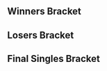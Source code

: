 {{DISPLAYTITLE:We Tech Those: ''Melee'' Singles Bracket}}{{SetGame|melee}}
{{tabs static
|name1=Overview
|link1=We Tech Those/1/Melee
|name2=Singles Bracket
|link2=We Tech Those/1/Melee/Singles Bracket
|This=2
}}
==Winners Bracket==
{{64DEWBracketA
|r1m1p1=Jaden |r1m1p1flag=us |r1m1p1score={{win}} |r1m1win=1
|r1m1p2=Bye |r1m1p2flag= |r1m1p2score=
|r1m2p1=Kernimal |r1m2p1flag= |r1m2p1score= |r1m2win=2
|r1m2p2=C Swagger |r1m2p2flag= |r1m2p2score={{win}}
|r1m3p1=6am |r1m3p1flag= |r1m3p1score={{win}} |r1m3win=1
|r1m3p2=Bye |r1m3p2flag= |r1m3p2score=
|r1m4p1=Lite |r1m4p1flag= |r1m4p1score={{win}} |r1m4win=1
|r1m4p2=Bye |r1m4p2flag= |r1m4p2score=
|r1m5p1=Vortex |r1m5p1flag= |r1m5p1score={{win}} |r1m5win=1
|r1m5p2=Bye |r1m5p2flag= |r1m5p2score=
|r1m6p1=Alti |r1m6p1flag= |r1m6p1score= |r1m6win=2
|r1m6p2=KaZarian |r1m6p2flag= |r1m6p2score={{win}}
|r1m7p1=Mask |r1m7p1flag= |r1m7p1score={{win}} |r1m7win=1
|r1m7p2=Bye |r1m7p2flag= |r1m7p2score=
|r1m8p1=iBDW |r1m8p1flag=us |r1m8p1score={{win}} |r1m8win=1
|r1m8p2=RobFox |r1m8p2flag= |r1m8p2score=

|r1m9p1=Sora |r1m9p1flag=us |r1m9p1score={{win}} |r1m9win=1
|r1m9p2=Bye |r1m9p2flag= |r1m9p2score=
|r1m10p1=Laggy |r1m10p1flag= |r1m10p1score= |r1m10win=2
|r1m10p2=Blackjack |r1m10p2flag=us |r1m10p2score={{win}}
|r1m11p1=Cash |r1m11p1flag= |r1m11p1score={{win}} |r1m11win=1
|r1m11p2=Bye |r1m11p2flag= |r1m11p2score=
|r1m12p1=Twisty |r1m12p1flag=us |r1m12p1score={{win}} |r1m12win=1
|r1m12p2=Bye |r1m12p2flag= |r1m12p2score=
|r1m13p1=Junebug |r1m13p1flag=us |r1m13p1score={{win}} |r1m13win=1
|r1m13p2=Bye |r1m13p2flag= |r1m13p2score=
|r1m14p1=HyperFlame |r1m14p1flag=us |r1m14p1score={{win}} |r1m14win=1
|r1m14p2=Fedrias |r1m14p2flag= |r1m14p2score=
|r1m15p1=Cruzycakes |r1m15p1flag=us |r1m15p1score={{win}} |r1m15win=1
|r1m15p2=Bye |r1m15p2flag= |r1m15p2score=
|r1m16p1=Zep |r1m16p1flag= |r1m16p1score={{win}} |r1m16win=1
|r1m16p2=Bye |r1m16p2flag= |r1m16p2score=

|r1m17p1=Professor Pro |r1m17p1flag=gb |r1m17p1score={{win}} |r1m17win=1
|r1m17p2=Bye |r1m17p2flag= |r1m17p2score=
|r1m18p1=theMagnumDragon |r1m18p1flag= |r1m18p1score= |r1m18win=2
|r1m18p2=Tubbywithmilk |r1m18p2flag= |r1m18p2score={{win}}
|r1m19p1=bluefalcon7 |r1m19p1flag= |r1m19p1score={{win}} |r1m19win=1
|r1m19p2=Bye |r1m19p2flag= |r1m19p2score=
|r1m20p1=Peanut |r1m20p1flag= |r1m20p1score={{win}} |r1m20win=1
|r1m20p2=Bye |r1m20p2flag= |r1m20p2score=
|r1m21p1=Emukiller |r1m21p1flag=us |r1m21p1score={{win}} |r1m21win=1
|r1m21p2=Bye |r1m21p2flag= |r1m21p2score=
|r1m22p1=Little Turtle |r1m22p1flag=us |r1m22p1score={{win}} |r1m22win=1
|r1m22p2=Lyric |r1m22p2flag= |r1m22p2score=
|r1m23p1=Switch |r1m23p1flag=us |r1m23p1score={{win}} |r1m23win=1
|r1m23p2=Bye |r1m23p2flag= |r1m23p2score=
|r1m24p1=Clutch |r1m24p1flag= |r1m24p1score={{win}} |r1m24win=1
|r1m24p2=AnotherFoxMain |r1m24p2flag= |r1m24p2score=

|r1m25p1=Darc |r1m25p1flag=us |r1m25p1score={{win}} |r1m25win=1
|r1m25p2=Bye |r1m25p2flag= |r1m25p2score=
|r1m26p1=Nips |r1m26p1flag= |r1m26p1score={{win}} |r1m26win=1
|r1m26p2=FeeL_eX |r1m26p2flag= |r1m26p2score=
|r1m27p1=SilverAlloy |r1m27p1flag= |r1m27p1score={{win}} |r1m27win=1
|r1m27p2=Bye |r1m27p2flag= |r1m27p2score=
|r1m28p1=Advil |r1m28p1flag= |r1m28p1score={{win}} |r1m28win=1
|r1m28p2=Bye |r1m28p2flag= |r1m28p2score=
|r1m29p1=JoeST |r1m29p1flag= |r1m29p1score={{win}} |r1m29win=1
|r1m29p2=Bye |r1m29p2flag= |r1m29p2score=
|r1m30p1=paperfairy |r1m30p1flag= |r1m30p1score={{win}} |r1m30win=1
|r1m30p2=Risen |r1m30p2flag= |r1m30p2score=
|r1m31p1=Squirt |r1m31p1flag= |r1m31p1score={{win}} |r1m31win=1
|r1m31p2=Bye |r1m31p2flag= |r1m31p2score=
|r1m32p1=Darv |r1m32p1flag= |r1m32p1score={{win}} |r1m32win=1
|r1m32p2=Bye |r1m32p2flag= |r1m32p2score=

|r2m1p1=Jaden |r2m1p1flag=us |r2m1p1score={{win}} |r2m1win=1
|r2m1p2=C Swagger |r2m1p2flag= |r2m1p2score=
|r2m2p1=6am |r2m2p1flag= |r2m2p1score= |r2m2win=2
|r2m2p2=Lite |r2m2p2flag= |r2m2p2score={{win}}
|r2m3p1=Vortex |r2m3p1flag= |r2m3p1score={{win}} |r2m3win=1
|r2m3p2=KaZarian |r2m3p2flag= |r2m3p2score=
|r2m4p1=Mask |r2m4p1flag= |r2m4p1score={{win}} |r2m4win=1
|r2m4p2=iBDW |r2m4p2flag=us |r2m4p2score=
|r2m5p1=Sora |r2m5p1flag=us |r2m5p1score={{win}} |r2m5win=1
|r2m5p2=Blackjack |r2m5p2flag=us |r2m5p2score=
|r2m6p1=Cash |r2m6p1flag= |r2m6p1score={{win}} |r2m6win=1
|r2m6p2=Twisty |r2m6p2flag=us |r2m6p2score=
|r2m7p1=Junebug |r2m7p1flag=us |r2m7p1score={{win}} |r2m7win=1
|r2m7p2=HyperFlame |r2m7p2flag=us |r2m7p2score=
|r2m8p1=Cruzycakes |r2m8p1flag=us |r2m8p1score={{win}} |r2m8win=1
|r2m8p2=Zep |r2m8p2flag= |r2m8p2score=
|r2m9p1=Professor Pro |r2m9p1flag=gb |r2m9p1score={{win}} |r2m9win=1
|r2m9p2=Tubbywithmilk |r2m9p2flag= |r2m9p2score=
|r2m10p1=bluefalcon7 |r2m10p1flag= |r2m10p1score= |r2m10win=2
|r2m10p2=Peanut |r2m10p2flag= |r2m10p2score={{win}}
|r2m11p1=Emukiller |r2m11p1flag=us |r2m11p1score={{win}} |r2m11win=1
|r2m11p2=Little Turtle |r2m11p2flag=us |r2m11p2score=
|r2m12p1=Switch |r2m12p1flag=us |r2m12p1score={{win}} |r2m12win=1
|r2m12p2=Clutch |r2m12p2flag= |r2m12p2score=
|r2m13p1=Darc |r2m13p1flag=us |r2m13p1score={{win}} |r2m13win=1
|r2m13p2=Nips |r2m13p2flag= |r2m13p2score=
|r2m14p1=SilverAlloy |r2m14p1flag= |r2m14p1score= |r2m14win=2
|r2m14p2=Advil |r2m14p2flag= |r2m14p2score={{win}}
|r2m15p1=JoeST |r2m15p1flag= |r2m15p1score= |r2m15win=2
|r2m15p2=paperfairy |r2m15p2flag= |r2m15p2score={{win}}
|r2m16p1=Squirt |r2m16p1flag= |r2m16p1score= |r2m16win=2
|r2m16p2=Darv |r2m16p2flag= |r2m16p2score={{win}}

|r3m1p1=Jaden |r3m1p1flag=us |r3m1p1score={{win}} |r3m1win=1
|r3m1p2=Lite |r3m1p2flag= |r3m1p2score=
|r3m2p1=Vortex |r3m2p1flag= |r3m2p1score={{win}} |r3m2win=1
|r3m2p2=Mask |r3m2p2flag= |r3m2p2score=
|r3m3p1=Sora |r3m3p1flag=us |r3m3p1score={{win}} |r3m3win=1
|r3m3p2=Cash |r3m3p2flag= |r3m3p2score=
|r3m4p1=Junebug |r3m4p1flag=us |r3m4p1score={{win}} |r3m4win=1
|r3m4p2=Cruzycakes |r3m4p2flag=us |r3m4p2score=
|r3m5p1=Professor Pro |r3m5p1flag=gb |r3m5p1score={{win}} |r3m5win=1
|r3m5p2=Peanut |r3m5p2flag= |r3m5p2score=
|r3m6p1=Emukiller |r3m6p1flag=us |r3m6p1score={{win}} |r3m6win=1
|r3m6p2=Switch |r3m6p2flag=us |r3m6p2score=
|r3m7p1=Darc |r3m7p1flag=us |r3m7p1score={{win}} |r3m7win=1
|r3m7p2=Advil |r3m7p2flag= |r3m7p2score=
|r3m8p1=paperfairy |r3m8p1flag= |r3m8p1score= |r3m8win=2
|r3m8p2=Darv |r3m8p2flag= |r3m8p2score={{win}}

|r4m1p1=Jaden |r4m1p1flag=us |r4m1p1score={{win}} |r4m1win=1
|r4m1p2=Vortex |r4m1p2flag= |r4m1p2score=
|r4m2p1=Sora |r4m2p1flag=us |r4m2p1score= |r4m2win=2
|r4m2p2=Junebug |r4m2p2flag=us |r4m2p2score={{win}}
|r4m3p1=Professor Pro |r4m3p1flag=gb |r4m3p1score={{win}} |r4m3win=1
|r4m3p2=Emukiller |r4m3p2flag=us |r4m3p2score=
|r4m4p1=Darc |r4m4p1flag=us |r4m4p1score={{win}} |r4m4win=1
|r4m4p2=Darv |r4m4p2flag= |r4m4p2score=

|r5m1p1=Jaden |r5m1p1flag=us |r5m1p1score= |r5m1win=2
|r5m1p2=Junebug |r5m1p2flag=us |r5m1p2score={{win}}
|r5m2p1=Professor Pro |r5m2p1flag=gb |r5m2p1score={{win}} |r5m2win=1
|r5m2p2=Darc |r5m2p2flag=us |r5m2p2score=
}}
==Losers Bracket==
{{48DELBracketSmwA
|tourneylink=We Tech Those/1/Melee
|tourneyname=We Tech Those
|l1placement=33-48
|l2placement=25-32
|l3placement=17-24
|l4placement=13-16
|l5placement=9-12
|l6placement=7-8
|l7placement=5-6

|l1m1p1=JoeST |l1m1p1flag= |l1m1p1score={{win}} |l1m1win=1
|l1m1p2=Bye |l1m1p2flag= |l1m1p2score=
|l1m2p1=Squirt |l1m2p1flag= |l1m2p1score= |l1m2win=2
|l1m2p2=Kernimal |l1m2p2flag= |l1m2p2score={{win}}
|l1m3p1=SilverAlloy |l1m3p1flag= |l1m3p1score= |l1m3win=2
|l1m3p2=Alti |l1m3p2flag= |l1m3p2score={{win}}
|l1m4p1=Nips |l1m4p1flag= |l1m4p1score={{win}} |l1m4win=1
|l1m4p2=RobFox |l1m4p2flag= |l1m4p2score=
|l1m5p1=Little Turtle |l1m5p1flag=us |l1m5p1score={{win}} |l1m5win=1
|l1m5p2=Bye |l1m5p2flag= |l1m5p2score=
|l1m6p1=Clutch |l1m6p1flag= |l1m6p1score={{win}} |l1m6win=1
|l1m6p2=Laggy |l1m6p2flag= |l1m6p2score=
|l1m7p1=Tubbywithmilk |l1m7p1flag= |l1m7p1score={{win}} |l1m7win=1
|l1m7p2=Bye |l1m7p2flag= |l1m7p2score=
|l1m8p1=bluefalcon7 |l1m8p1flag= |l1m8p1score= |l1m8win=2
|l1m8p2=Fedrias |l1m8p2flag= |l1m8p2score={{win}}
|l1m9p1=HyperFlame |l1m9p1flag=us |l1m9p1score={{win}} |l1m9win=1
|l1m9p2=Bye |l1m9p2flag= |l1m9p2score=
|l1m10p1=Zep |l1m10p1flag= |l1m10p1score= |l1m10win=2
|l1m10p2=theMagnumDragon |l1m10p2flag= |l1m10p2score={{win}}
|l1m11p1=Twisty |l1m11p1flag=us |l1m11p1score= |l1m11win=2
|l1m11p2=Lyric |l1m11p2flag= |l1m11p2score={{win}}
|l1m12p1=Blackjack |l1m12p1flag=us |l1m12p1score= |l1m12win=2
|l1m12p2=AnotherFoxMain |l1m12p2flag= |l1m12p2score={{win}}
|l1m13p1=KaZarian |l1m13p1flag= |l1m13p1score={{win}} |l1m13win=1
|l1m13p2=Bye |l1m13p2flag= |l1m13p2score=
|l1m14p1=iBDW |l1m14p1flag=us |l1m14p1score={{win}} |l1m14win=1
|l1m14p2=FeeL_eX |l1m14p2flag= |l1m14p2score=
|l1m15p1=C Swagger |l1m15p1flag= |l1m15p1score={{win}} |l1m15win=1
|l1m15p2=Bye |l1m15p2flag= |l1m15p2score=
|l1m16p1=6am |l1m16p1flag= |l1m16p1score={{win}} |l1m16win=1
|l1m16p2=Risen |l1m16p2flag= |l1m16p2score=

|l2m1p1=JoeST |l2m1p1flag= |l2m1p1score= |l2m1win=2
|l2m1p2=Kernimal |l2m1p2flag= |l2m1p2score={{win}}
|l2m2p1=Alti |l2m2p1flag= |l2m2p1score= |l2m2win=2
|l2m2p2=Nips |l2m2p2flag= |l2m2p2score={{win}}
|l2m3p1=Little Turtle |l2m3p1flag=us |l2m3p1score= |l2m3win=2
|l2m3p2=Clutch |l2m3p2flag= |l2m3p2score={{win}}
|l2m4p1=Tubbywithmilk |l2m4p1flag= |l2m4p1score={{win}} |l2m4win=1
|l2m4p2=Fedrias |l2m4p2flag= |l2m4p2score=
|l2m5p1=HyperFlame |l2m5p1flag=us |l2m5p1score={{win}} |l2m5win=1
|l2m5p2=theMagnumDragon |l2m5p2flag= |l2m5p2score=
|l2m6p1=Lyric |l2m6p1flag= |l2m6p1score= |l2m6win=2
|l2m6p2=AnotherFoxMain |l2m6p2flag= |l2m6p2score={{win}}
|l2m7p1=KaZarian |l2m7p1flag= |l2m7p1score= |l2m7win=2
|l2m7p2=iBDW |l2m7p2flag=us |l2m7p2score={{win}}
|l2m8p1=C Swagger |l2m8p1flag= |l2m8p1score= |l2m8win=2
|l2m8p2=6am |l2m8p2flag= |l2m8p2score={{win}}
 
|l3m1p1=Cruzycakes |l3m1p1flag=us |l3m1p1score={{win}} |l3m1win=1
|l3m1p2=Kernimal |l3m1p2flag= |l3m1p2score=
|l3m2p1=Cash |l3m2p1flag= |l3m2p1score={{win}} |l3m2win=1
|l3m2p2=Nips |l3m2p2flag= |l3m2p2score=
|l3m3p1=Mask |l3m3p1flag= |l3m3p1score={{win}} |l3m3win=1
|l3m3p2=Clutch |l3m3p2flag= |l3m3p2score=
|l3m4p1=Lite |l3m4p1flag= |l3m4p1score={{win}} |l3m4win=1
|l3m4p2=Tubbywithmilk |l3m4p2flag= |l3m4p2score=
|l3m5p1=paperfairy |l3m5p1flag= |l3m5p1score= |l3m5win=2
|l3m5p2=HyperFlame |l3m5p2flag=us |l3m5p2score={{win}}
|l3m6p1=Advil |l3m6p1flag= |l3m6p1score={{win}} |l3m6win=1
|l3m6p2=AnotherFoxMain |l3m6p2flag= |l3m6p2score=
|l3m7p1=Switch |l3m7p1flag=us |l3m7p1score= |l3m7win=2
|l3m7p2=iBDW |l3m7p2flag=us |l3m7p2score={{win}}
|l3m8p1=Peanut |l3m8p1flag= |l3m8p1score={{win}} |l3m8win=1
|l3m8p2=6am |l3m8p2flag= |l3m8p2score=

|l4m1p1=Cruzycakes |l4m1p1flag=us |l4m1p1score={{win}} |l4m1win=1
|l4m1p2=Cash |l4m1p2flag= |l4m1p2score=
|l4m2p1=Mask |l4m2p1flag= |l4m2p1score={{win}} |l4m2win=1
|l4m2p2=Lite |l4m2p2flag= |l4m2p2score=
|l4m3p1=HyperFlame |l4m3p1flag=us |l4m3p1score= |l4m3win=2
|l4m3p2=Advil |l4m3p2flag= |l4m3p2score={{win}}
|l4m4p1=iBDW |l4m4p1flag=us |l4m4p1score={{win}} |l4m4win=1
|l4m4p2=Peanut |l4m4p2flag= |l4m4p2score=

|l5m1p1=Emukiller |l5m1p1flag=us |l5m1p1score= |l5m1win=2
|l5m1p2=Cruzycakes |l5m1p2flag=us |l5m1p2score={{win}}
|l5m2p1=Darv |l5m2p1flag= |l5m2p1score= |l5m2win=2
|l5m2p2=Mask |l5m2p2flag= |l5m2p2score={{win}}
|l5m3p1=Vortex |l5m3p1flag= |l5m3p1score={{win}} |l5m3win=1
|l5m3p2=Advil |l5m3p2flag= |l5m3p2score=
|l5m4p1=Sora |l5m4p1flag=us |l5m4p1score={{win}} |l5m4win=1
|l5m4p2=iBDW |l5m4p2flag=us |l5m4p2score=

|l6m1p1=Cruzycakes |l6m1p1flag=us |l6m1p1score={{win}} |l6m1win=1
|l6m1p2=Mask |l6m1p2flag= |l6m1p2score=
|l6m2p1=Vortex |l6m2p1flag= |l6m2p1score= |l6m2win=2
|l6m2p2=Sora |l6m2p2flag=us |l6m2p2score={{win}}

|l7m1p1=Jaden |l7m1p1flag=us |l7m1p1score={{win}} |l7m1win=1
|l7m1p2=Cruzycakes |l7m1p2flag=us |l7m1p2score=
|l7m2p1=Darc |l7m2p1flag=us |l7m2p1score={{win}} |l7m2win=1
|l7m2p2=Sora |l7m2p2flag=us |l7m2p2score=
}}
<onlyinclude>
==Final Singles Bracket==
{{DEFinalSmwBracket
|tourneylink=We Tech Those/1/Melee
|tourneyname=We Tech Those
|l1placement=4
|r2placement=3
|r3loserplacement=2
|r3winnerplacement=1

<!-- FROM WINNERS -->
|r1m1p1=Junebug |r1m1p1flag=us |r1m1p1score=
|r1m1p2=Professor Pro |r1m1p2flag=gb |r1m1p2score={{win}}
|r1m1win=2

<!-- FROM LOSERS -->
|l1m1p1=Jaden |l1m1p1flag=us |l1m1p1score=
|l1m1p2=Darc |l1m1p2flag=us |l1m1p2score={{win}}
|l1m1win=2

<!-- LOSERS FINALS -->
|r2m1p1=Junebug |r2m1p1flag=us |r2m1p1score=
|r2m1p2=Darc |r2m1p2flag=us |r2m1p2score={{win}}
|r2m1win=2

<!-- GRAND FINALS -->
|r3m1p1=Professor Pro |r3m1p1flag=gb |r3m1p1score={{win}} |r3m2p1score=
|r3m1p2=Darc |r3m1p2flag=us |r3m1p2score= |r3m2p2score=
|r3m1win=1
}}</onlyinclude>
